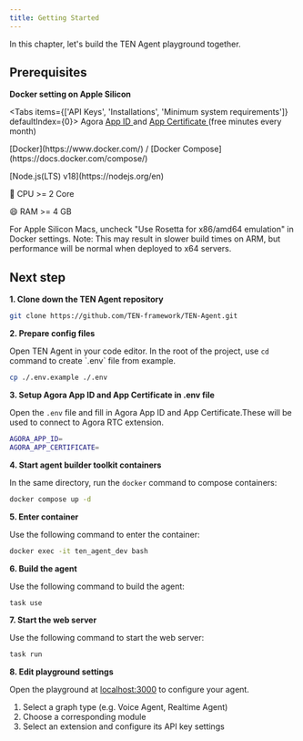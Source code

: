```yaml
---
title: Getting Started
---
```



In this chapter, let's build the TEN Agent playground together.

## Prerequisites

**Docker setting on Apple Silicon**

<Tabs items={['API Keys', 'Installations', 'Minimum system requirements']} defaultIndex={0}>
  <Tab>
Agora [ App ID ](https://docs.agora.io/en/video-calling/get-started/manage-agora-account?platform=web#create-an-agora-project) and [ App Certificate ](https://docs.agora.io/en/video-calling/get-started/manage-agora-account?platform=web#create-an-agora-project)(free minutes every month)
  </Tab>
  <Tab>
<p>[Docker](https://www.docker.com/) / [Docker Compose](https://docs.docker.com/compose/)</p>
<p>[Node.js(LTS) v18](https://nodejs.org/en)</p>
  </Tab>
  <Tab>
🎉 CPU >= 2 Core

😄 RAM >= 4 GB
  </Tab>
</Tabs>

<Callout>
  For Apple Silicon Macs, uncheck "Use Rosetta for x86/amd64 emulation" in
  Docker settings. Note: This may result in slower build times on ARM, but
  performance will be normal when deployed to x64 servers.
</Callout>

## Next step

**1. Clone down the TEN Agent repository**

```sh title="Terminal"
git clone https://github.com/TEN-framework/TEN-Agent.git
```

**2. Prepare config files**

Open TEN Agent in your code editor. In the root of the project, use `cd` command to create \`.env\` file from example.

```sh title="Terminal"
cp ./.env.example ./.env
```

**3. Setup Agora App ID and App Certificate in .env file**

Open the `.env` file and fill in Agora App ID and App Certificate.These will be used to connect to Agora RTC extension.

```bash title=".env"
AGORA_APP_ID=
AGORA_APP_CERTIFICATE=
```

**4. Start agent builder toolkit containers**

In the same directory, run the `docker` command to compose containers:

```bash title="Terminal"
docker compose up -d
```

**5. Enter container**

Use the following command to enter the container:

```bash title="Bash"
docker exec -it ten_agent_dev bash
```

**6. Build the agent**

Use the following command to build the agent:

```bash title="Bash"
task use
```

**7. Start the web server**

Use the following command to start the web server:

```bash title="Bash"
task run
```

**8. Edit playground settings**

Open the playground at [localhost:3000](http://localhost:3000) to configure your agent.

1.  Select a graph type (e.g. Voice Agent, Realtime Agent)
2.  Choose a corresponding module
3.  Select an extension and configure its API key settings
